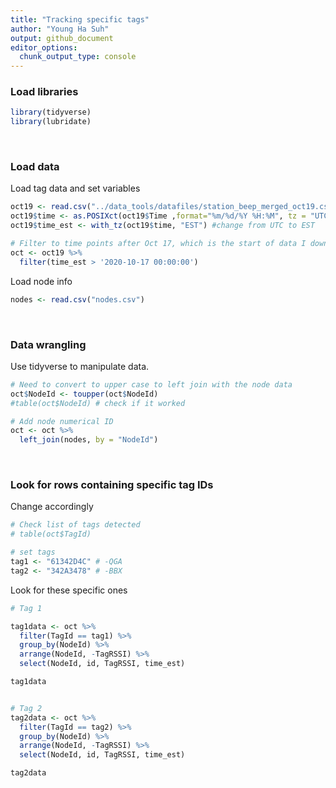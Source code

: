 ```yaml
---
title: "Tracking specific tags"
author: "Young Ha Suh"
output: github_document
editor_options: 
  chunk_output_type: console
---
```


### Load libraries
```r
library(tidyverse)
library(lubridate)
```

<br>

### Load data

Load tag data and set variables
```r
oct19 <- read.csv("../data_tools/datafiles/station_beep_merged_oct19.csv" )
oct19$time <- as.POSIXct(oct19$Time ,format="%m/%d/%Y %H:%M", tz = "UTC")
oct19$time_est <- with_tz(oct19$time, "EST") #change from UTC to EST

# Filter to time points after Oct 17, which is the start of data I downloaded
oct <- oct19 %>% 
  filter(time_est > '2020-10-17 00:00:00')
```


Load node info
```r
nodes <- read.csv("nodes.csv")
```

<br>

### Data wrangling 

Use tidyverse to manipulate data. 

```r
# Need to convert to upper case to left join with the node data
oct$NodeId <- toupper(oct$NodeId)
#table(oct$NodeId) # check if it worked

# Add node numerical ID
oct <- oct %>% 
  left_join(nodes, by = "NodeId")
```

<br>

### Look for rows containing specific tag IDs

Change accordingly
```r
# Check list of tags detected
# table(oct$TagId)

# set tags
tag1 <- "61342D4C" # -QGA
tag2 <- "342A3478" # -BBX
```

Look for these specific ones
```r
# Tag 1

tag1data <- oct %>% 
  filter(TagId == tag1) %>% 
  group_by(NodeId) %>% 
  arrange(NodeId, -TagRSSI) %>% 
  select(NodeId, id, TagRSSI, time_est)

tag1data


# Tag 2
tag2data <- oct %>% 
  filter(TagId == tag2) %>% 
  group_by(NodeId) %>% 
  arrange(NodeId, -TagRSSI) %>% 
  select(NodeId, id, TagRSSI, time_est)

tag2data
```

